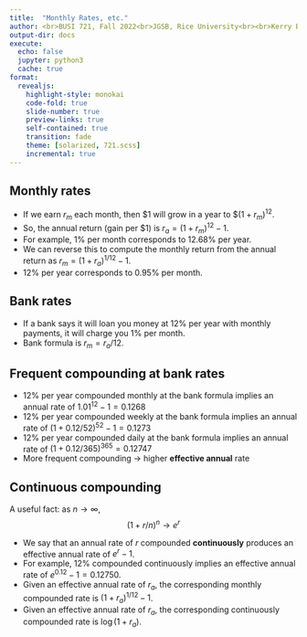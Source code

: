 ```yaml
---
title:  "Monthly Rates, etc."
author: <br>BUSI 721, Fall 2022<br>JGSB, Rice University<br><br>Kerry Back
output-dir: docs
execute:
  echo: false
  jupyter: python3
  cache: true
format: 
  revealjs:
    highlight-style: monokai
    code-fold: true
    slide-number: true
    preview-links: true
    self-contained: true
    transition: fade
    theme: [solarized, 721.scss]
    incremental: true
---
```


## Monthly rates

- If we earn $r_m$ each month, then \$1 will grow in a year to \$$(1+r_m)^{12}$.
- So, the annual return (gain per \$1) is
$r_a = (1+r_m)^{12}-1$.
- For example, 1\% per month corresponds to
12.68\% per year.
- We can reverse this to compute the monthly return from the annual return as
$r_m = (1+r_a)^{1/12} - 1$.
- 12\% per year corresponds to 0.95\% per month.

## Bank rates

- If a bank says it will loan you money at 12% per year with monthly payments, it will charge you 1% per month.
- Bank formula is $r_m = r_a/12$.

## Frequent compounding at bank rates

- 12\% per year compounded monthly at the bank formula implies an annual rate of $1.01^{12}-1 = 0.1268$
- 12\% per year compounded weekly at the bank formula implies an annual rate of $(1+0.12/52)^{52}-1 = 0.1273$
- 12\% per year compounded daily at the bank formula implies an annual rate of $(1+0.12/365)^{365} = 0.12747$
- More frequent compounding $\rightarrow$ higher **effective annual** rate

## Continuous compounding

A useful fact: as $n \rightarrow \infty$,
$$(1+r/n)^n \rightarrow e^r$$

- We say that an annual rate of $r$ compounded **continuously** produces an effective annual rate of $e^r-1$.
- For example, 12\% compounded continuously implies an effective annual rate of $e^{0.12}-1 = 0.12750$.
- Given an effective annual rate of $r_a$, the corresponding monthly compounded rate is $(1+r_a)^{1/12}-1$.
- Given an effective annual rate of $r_a$, the corresponding continuously compounded rate is $\log (1+r_a)$.